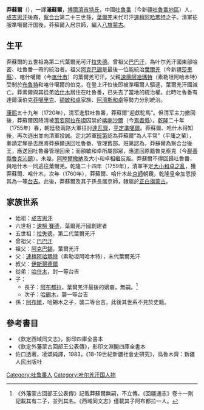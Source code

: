 {{明清人物信息框
| 姓名 =莽蘇爾
| 原名 =
| 圖片名稱= 
| 圖片大小 =
| 圖片說明 = 
| 最高職務 = 一等台吉
| 屆數 = 
| 國家 = 中國（清朝）
| 前任 = 始封
| 繼任 = 阿布都拉
| 爵位 = （居京師之回爵）一等台吉
| 籍貫 = 中國新疆[[吐魯番|吐魯番]]
| 族裔 = [[蒙古族|蒙古族]]
| 旗籍 = [[正白旗蒙古|正白旗蒙古]]
| 字號 = 
| 諡號 = 
| 出生日期 = 不詳
| 出生地點 = 吐魯番
| 逝世日期 = [[乾隆|乾隆]]二十九年（1765年）
| 逝世地點 = [[北京|北京]]
| 墓葬 = 
| 配偶 =
| 親屬 =
| 出身 = [[葉爾羌汗國|葉爾羌汗]]素勒坦阿哈木特之子
| 經歷 = 
| 著作 =
}}
'''莽蘇爾'''（{{bd|？||1765年|}}），一譯'''滿蘇爾'''，[[博爾濟吉特氏|博爾濟吉特氏]]，中國[[吐魯番|吐魯番]]（今新疆[[吐魯番地區|吐魯番地區]]）人，[[成吉思汗|成吉思汗]]後裔，[[察合台|察合台]]第二十三世孫，[[葉爾羌汗國|葉爾羌]]末代可汗[[速檀阿哈瑪特|速檀阿哈瑪特]]之子。清軍征服準噶爾汗国後，莽蘇爾入居京師，編入[[八旗蒙古|八旗蒙古]]。

==生平==
莽蘇爾的五世祖為第二代葉爾羌可汗[[拉失德|拉失德]]。曾祖父[[巴巴汗|巴巴汗]]，為叶尔羌汗國東部哈密、吐魯番一帶的統治者。祖父[[阿克巴錫|阿克巴錫]]是最後一位能統治[[葉爾羌|葉爾羌]]（今新疆[[莎車縣|莎車縣]]）、喀什噶爾（今[[喀什市|喀什市]]）的葉爾羌可汗。父親[[速檀阿哈瑪特|速檀阿哈瑪特]]（素勒坦阿哈木特）受制於[[布魯特|布魯特]]和喀什噶爾的伯克，在登上汗位後即被準噶爾人驅逐，葉爾羌汗國滅亡。莽素爾與其從弟[[哈什木|哈什木]]居住在吐魯番，已失去了當地的統治權。此時吐魯番有達爾漢伯克[[莽噶里克|莽噶里克]]、[[額敏和卓|額敏和卓]]家族、[[阿濟斯和卓|阿濟斯和卓]]等勢力分別統治。

[[康熙|康熙]]五十九年（1720年），清军進駐吐魯番，莽蘇爾“迎獻駝馬”。但清军主力撤回後，莽蘇爾因降清被[[策妄阿拉布坦|策妄阿拉布坦]]囚禁於[[喀喇沙爾|喀喇沙爾]]（今[[焉耆縣|焉耆縣]]）。[[乾隆|乾隆]]二十年（1755年）春，朝廷發兩路大軍征討[[達瓦齊|達瓦齊]]，[[準噶爾之役|平定準噶爾]]。莽蘇爾、哈什木得知後，再次逃出並向清軍投誠。定北將軍[[班第|班第]]認為莽蘇爾“為人平常”（平庸之輩），奏請定奪是否應將莽蘇爾送回吐魯番、管理舊部。班第認為，莽蘇爾為察合台後王，應送回吐魯番管理回衆；而額敏和卓所屬部眾，應遣回原籍魯克察克（今[[鄯善縣|鄯善縣]][[魯克沁鎮|魯克沁鎮]]）。未幾，[[阿睦爾撒納之亂|阿睦爾撒納]]及大小和卓相繼反叛。莽蘇爾不得回歸吐魯番，與哈什木一同逃往葉爾羌。乾隆二十四年（1759年），清軍平定[[大小和卓之亂|大小和卓之亂]]，獲莽蘇爾、哈什木。次年（1760年），莽蘇爾、哈什木赴[[京師|京師]]朝覲，乾隆皇帝加恩授其為一等[[台吉|台吉]]。此後，莽蘇爾及其子孫長居京師，隸屬於[[正白旗蒙古|正白旗蒙古]]。

==家族世系==
*始祖：[[成吉思汗|成吉思汗]]
*六世祖：[[薩亦德|速檀 賽德]]，葉爾羌汗國創建者	
*五世祖：[[拉失德|拉失德]]，第二代葉爾羌汗
*曾祖父：[[巴巴汗|巴巴汗]]
*祖父：[[阿克巴錫|阿克巴錫]]，葉爾羌汗
*父：[[速檀阿哈瑪特|速檀阿哈瑪特]]（素勒坦阿哈木特），末代葉爾羌汗
*叔父：[[伊斯懇德爾|伊斯懇德爾]]
*從弟：[[哈什木|哈什木]]，封一等台吉
*子：
**長子：[[阿布都拉|阿布都拉]]，葉爾羌汗最後的嫡裔，無嗣。<ref>《外藩蒙古回部王公表傳》記載莽蘇爾無嗣，不立傳。《回疆通志》卷十一則記載其有二子，並列其名。《西域同文志》僅載其子阿布都拉一人。</ref>
**次子：[[哈錫木|哈錫木]]，襲一等台吉
*孫：[[阿布爾|阿布爾]]，哈錫木之子，襲二等台吉。此後其世系不見於史籍。

==參考書目==
{{reflist}}
*《欽定西域同文志》，影印四庫全書本
*《欽定外藩蒙古回部王公表傳》，影印文淵閣四庫全書本
*佐口透著，凌頌純譯，1983，《18-19世紀新疆社會史研究》，烏魯木齊：新疆人民出版社

[[Category:吐鲁番人|Category:吐鲁番人]]
[[Category:叶尔羌汗国人物|Category:叶尔羌汗国人物]]